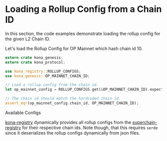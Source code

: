 
# Loading a Rollup Config from a Chain ID

In this section, the code examples demonstrate loading the
rollup config for the given L2 Chain ID.

Let's load the Rollup Config for OP Mainnet which hash chain id 10.

```rust
extern crate kona_genesis;
extern crate kona_protocol;

use kona_registry::ROLLUP_CONFIGS;
use kona_genesis::OP_MAINNET_CHAIN_ID;

// Load a rollup config from the chain id.
let op_mainnet_config = ROLLUP_CONFIGS.get(&OP_MAINNET_CHAIN_ID).expect("infallible");

// The chain id should match the hardcoded chain id.
assert_eq!(op_mainnet_config.chain_id, OP_MAINNET_CHAIN_ID);
```

<Callout type="note">

Available Configs

[kona-registry][kona-registry] dynamically provides all rollup configs
from the [superchain-registry][registry] for their respective chain ids.
Note though, that this requires `serde` since it deserializes the rollup
configs dynamically from json files.

</Callout>

[kona-registry]: https://crates.io/crates/kona-registry
[registry]: https://github.com/ethereum-optimism/superchain-registry
